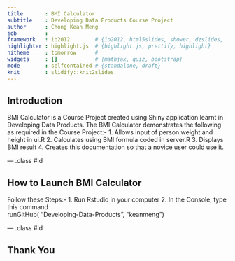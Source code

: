 ```yaml
---
title       : BMI Calculator
subtitle    : Developing Data Products Course Project
author      : Chong Kean Meng
job         : 
framework   : io2012        # {io2012, html5slides, shower, dzslides, ...}
highlighter : highlight.js  # {highlight.js, prettify, highlight}
hitheme     : tomorrow      # 
widgets     : []            # {mathjax, quiz, bootstrap}
mode        : selfcontained # {standalone, draft}
knit        : slidify::knit2slides
---
```


## Introduction

BMI Calculator is a Course Project created using Shiny application learnt in Developing Data Products.
The BMI Calculator demonstrates the following as required in the Course Project:-
 1. Allows input of person weight and height in ui.R
 2. Calculates using BMI formula coded in server.R
 3. Displays BMI result 
 4. Creates this documentation so that a novice user could use it. 

--- .class #id 

## How to Launch BMI Calculator
Follow these Steps:-
 1. Run Rstudio in your computer
 2. In the Console, type this command <br/>
    runGitHub( "Developing-Data-Products", "keanmeng")

--- .class #id 

## Thank You